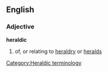==English==
===Adjective===
'''heraldic'''
# of, or relating to [[heraldry]] or [[herald]]s

[[Category:Heraldic terminology]]